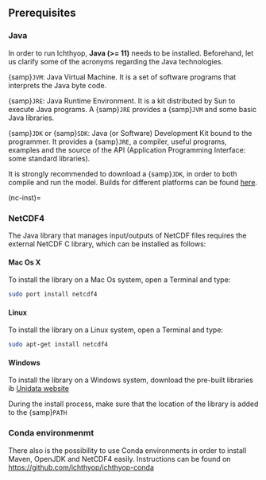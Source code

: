 ## Prerequisites

### Java

In order to run Ichthyop, **Java (>= 11)**  needs to be installed. Beforehand, let us clarify some of the acronyms regarding the Java
technologies.

{samp}`JVM`: Java Virtual Machine. It is a set of software programs that interprets the Java byte code.

{samp}`JRE`: Java Runtime Environment. It is a kit distributed by Sun to execute Java programs. A {samp}`JRE` provides a {samp}`JVM` and some basic Java libraries.

{samp}`JDK` or {samp}`SDK`: Java (or Software) Development Kit bound to the programmer. It provides a {samp}`JRE`, a compiler, useful programs, examples and the source of the API (Application Programming Interface: some standard libraries).

It is strongly recommended to download a {samp}`JDK`, in order to both compile and run the model. Builds for different platforms can be found [here](https://www.oracle.com/java/technologies/downloads/).

(nc-inst)=

### NetCDF4

The Java library that manages input/outputs of
NetCDF files requires the external NetCDF C library, which can be installed as follows:

#### Mac Os X

To install the library on a Mac Os system, open a Terminal and type:

```bash
sudo port install netcdf4
```

#### Linux

To install the library on a Linux system, open a Terminal and type:

```bash
sudo apt-get install netcdf4
```

#### Windows

To install the library on a Windows system, download the pre-built libraries ib
[Unidata website](https://docs.unidata.ucar.edu/netcdf-c/current/winbin.html)

:::{danger}
During the install process, make sure that the location of the library is added to
the {samp}`PATH`
:::

### Conda environmenmt

There also is the possibility to use Conda environments in order to install Maven, OpenJDK and NetCDF4 easily. Instructions can be found on <https://github.com/ichthyop/ichthyop-conda>
